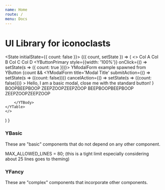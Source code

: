 ```yaml
---
name: Home
route: /
menu: Docs
---
```



# UI Library for iconoclasts

<State initialState={{ count: false }}>
<Observe>
{({ count, setState }) => (
	<>
		<YTable>
        <YTHead>
            <YTr>
                <YTh>
                    Col A
                    <YThSortIndicator />
                </YTh>
                <YTh>
                    Col B
                </YTh>
                <YTh>
                    Col C
                    <YThSortIndicator className='asc' />
                </YTh>
                <YTh resizable={false}>
                    Col D
                    <YThSortIndicator className='desc' />
                </YTh>
            </YTr>
        </YTHead>
        <YTBody>
            <YTr>
                <YTd>
                    <YButtonPrimary style={{width: '100%'}} onClick={() => setState(s => ({ count: true }))}>
                        YModalForm example spawned from YButton
                        </YButtonPrimary>
                        {count &&
                            <YModalForm
                                title='Modal Title'
                                submitAction={() => setState(s => ({count: false}))}
                                cancelAction={() => setState(s => ({count: false}))}
                            >
                                Hello, I am a basic modal, close me with the standard button!
                            </YModalForm>
                        }
                </YTd>
                <YTd>BOOP</YTd><YTd>BEEP</YTd><YTd>BOOP</YTd></YTr>
            <YTr><YTd>ZEEP</YTd><YTd>ZOOP</YTd><YTd>ZEEP</YTd><YTd>ZOOP</YTd></YTr>
            <YTr><YTd>BEEP</YTd><YTd>BOOP</YTd><YTd>BEEP</YTd><YTd>BOOP</YTd></YTr>
            <YTr><YTd>ZEEP</YTd><YTd>ZOOP</YTd><YTd>ZEEP</YTd><YTd>ZOOP</YTd></YTr>
            
        </YTBody>
    </YTable>
	</>
) }
</Observe>
</State>

### YBasic
These are "basic" components that do not depend on any other component.

MAX_ALLOWED_LINES = 80; (this is a tight limit especially considering about 25 lines goes to theming)

### YFancy
These are "complex" components that incorporate other components.